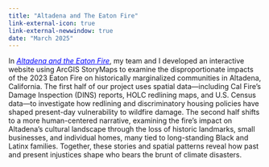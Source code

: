 ```yaml
---
title: "Altadena and The Eaton Fire"
link-external-icon: true
link-external-newwindow: true
date: "March 2025"
---
```


In [*Altadena and the Eaton Fire*](https://arcg.is/0fDb4O){style="color: blue;"}, my team and I developed an interactive website using ArcGIS StoryMaps to examine the disproportionate impacts of the 2023 Eaton Fire on historically marginalized communities in Altadena, California. The first half of our project uses spatial data—including Cal Fire’s Damage Inspection (DINS) reports, HOLC redlining maps, and U.S. Census data—to investigate how redlining and discriminatory housing policies have shaped present-day vulnerability to wildfire damage. The second half shifts to a more human-centered narrative, examining the fire’s impact on Altadena’s cultural landscape through the loss of historic landmarks, small businesses, and individual homes, many tied to long-standing Black and Latinx families. Together, these stories and spatial patterns reveal how past and present injustices shape who bears the brunt of climate disasters.
